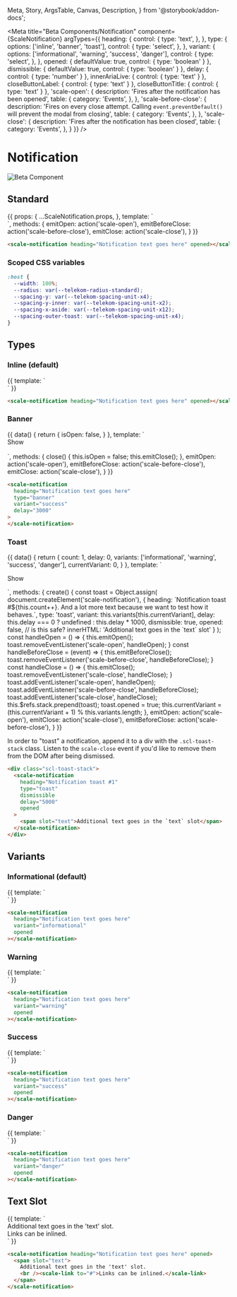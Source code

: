   Meta,
  Story,
  ArgsTable,
  Canvas,
  Description,
} from '@storybook/addon-docs';

<Meta
  title="Beta Components/Notification"
  component={ScaleNotification}
  argTypes={{
    heading: {
      control: {
        type: 'text',
      },
    },
    type: {
      options: ['inline', 'banner', 'toast'],
      control: {
        type: 'select',
      },
    },
    variant: {
      options: ['informational', 'warning', 'success', 'danger'],
      control: {
        type: 'select',
      },
    },
    opened: {
      defaultValue: true,
      control: {
        type: 'boolean'
      }
    },
    dismissible: {
      defaultValue: true,
      control: {
        type: 'boolean'
      }
    },
    delay: {
      control: {
        type: 'number'
      }
    },
    innerAriaLive: {
      control: {
        type: 'text'
      }
    },
    closeButtonLabel: {
      control: {
        type: 'text'
      }
    },
    closeButtonTitle: {
      control: {
        type: 'text'
      }
    },
    'scale-open': {
      description: 'Fires after the notification has been opened',
      table: {
        category: 'Events',
      },
    },
    'scale-before-close': {
      description: 'Fires on every close attempt. Calling `event.preventDefault()` will prevent the modal from closing',
      table: {
        category: 'Events',
      },
    },
    'scale-close': {
      description: 'Fires after the notification has been closed',
      table: {
        category: 'Events',
      },
    }
  }}
/>

<div
  style={{
    display: 'inline-flex',
    alignItems: 'center',
    justifyContent: 'space-between',
    width: '100%',
  }}
>
  <h1>Notification</h1>
  <img src="assets/beta.png" alt="Beta Component" />
</div>

## Standard

<Canvas withSource="none">
  <Story
    name="Standard"
    args={{
      heading: 'Notification heading goes here'
    }}
  >
    {{
      props: {
        ...ScaleNotification.props,
      },
      template: `
        <div>
          <scale-notification
            :heading="heading"
            :type="type"
            :variant="variant"
            :opened="opened"
            :dismissible="dismissible"
            :delay="delay"
            :inner-aria-live="innerAriaLive"
            :close-button-label="closeButtonLabel"
            :close-button-title="closeButtonTitle"
            @scale-open="emitOpen"
            @scale-before-close="emitBeforeClose"
            @scale-close="emitClose"
          ></scale-notification>
        </div>
      `,
      methods: {
        emitOpen: action('scale-open'),
        emitBeforeClose: action('scale-before-close'),
        emitClose: action('scale-close'),
      }
    }}
  </Story>
</Canvas>

<ArgsTable story="Standard" />

```html
<scale-notification heading="Notification text goes here" opened></scale-notification>
```

### Scoped CSS variables

```css
:host {
  --width: 100%;
  --radius: var(--telekom-radius-standard);
  --spacing-y: var(--telekom-spacing-unit-x4);
  --spacing-y-inner: var(--telekom-spacing-unit-x2);
  --spacing-x-aside: var(--telekom-spacing-unit-x12);
  --spacing-outer-toast: var(--telekom-spacing-unit-x4);
}
```

## Types

### Inline (default)

<Canvas withSource="none">
  <Story name="Inline">
    {{
      template: `
        <div>
          <scale-notification
            heading="Notification heading goes here"
            opened
          ></scale-notification>
        </div>
      `
    }}
  </Story>
</Canvas>

```html
<scale-notification heading="Notification text goes here" opened></scale-notification>
```

### Banner

<Canvas withSource="none">
  <Story name="Banner">
    {{
      data() {
        return {
          isOpen: false,
        }
      },
      template: `
        <div>
          <scale-button variant="secondary" @click="isOpen = true">Show</scale-button>
          <div style="margin-top: 1rem">
            <scale-notification
              heading="Notification heading goes here"
              type="banner"
              variant="success"
              :opened="isOpen"
              delay="3000"
              @scale-open="emitOpen"
              @scale-before-close="emitBeforeClose"
              @scale-close="close"
            ></scale-notification>
          </div>
        </div>
      `,
      methods: {
        close() {
          this.isOpen = false;
          this.emitClose();
        },
        emitOpen: action('scale-open'),
        emitBeforeClose: action('scale-before-close'),
        emitClose: action('scale-close'),
      }
    }}
  </Story>
</Canvas>

```html
<scale-notification
  heading="Notification text goes here"
  type="banner"
  variant="success"
  delay="3000"
>
</scale-notification>
```

### Toast

<Canvas withSource="none">
  <Story name="Toast">
    {{
      data() {
        return {
          count: 1,
          delay: 0,
          variants: ['informational', 'warning', 'success', 'danger'],
          currentVariant: 0,
        }
      },
      template: `
        <div>
          <div ref="stack" class="scl-toast-stack"></div>
          <scale-slider
            @scale-change="$event => this.delay = $event.target.value"
            label="Delay"
            min="0"
            max="10"
            show-step-marks
            unit="s"
            helper-text="0 means no timeout."
          ></scale-slider>
          <p><scale-button variant="secondary" @click="create">Show</scale-button></p>
        </div>
      `,
      methods: {
        create() {
          const toast = Object.assign(
            document.createElement('scale-notification'),
            {
              heading: `Notification toast #${this.count++}. And a lot more text because we want to test how it behaves.`, 
              type: 'toast',
              variant: this.variants[this.currentVariant],
              delay: this.delay === 0 ? undefined : this.delay * 1000,
              dismissible: true,
              opened: false,
              // is this safe?
              innerHTML: '<span slot="text">Additional text goes in the `text` slot</span>'
            }
          );
          const handleOpen = () => {
            this.emitOpen();
            toast.removeEventListener('scale-open', handleOpen);
          }
          const handleBeforeClose = (event) => {
            this.emitBeforeClose();
            toast.removeEventListener('scale-before-close', handleBeforeClose);
          }
          const handleClose = () => {
            this.emitClose();
            toast.removeEventListener('scale-close', handleClose);
          }
          toast.addEventListener('scale-open', handleOpen);
          toast.addEventListener('scale-before-close', handleBeforeClose);
          toast.addEventListener('scale-close', handleClose);
          this.$refs.stack.prepend(toast);
          toast.opened = true;
          this.currentVariant = (this.currentVariant + 1) % this.variants.length;
        },
        emitOpen: action('scale-open'),
        emitClose: action('scale-close'),
        emitBeforeClose: action('scale-before-close'),
      }
    }}
  </Story>
</Canvas>

In order to "toast" a notification, append it to a div with the `.scl-toast-stack` class. Listen to the `scale-close` event if you'd like to remove them from the DOM after being dismissed.

```html
<div class="scl-toast-stack">
  <scale-notification
    heading="Notification toast #1"
    type="toast"
    dismissible
    delay="5000"
    opened
  >
    <span slot="text">Additional text goes in the `text` slot</span>
  </scale-notification>
</div>
```

## Variants

### Informational (default)

<Canvas withSource="none">
  <Story name="Informational">
    {{
      template: `
        <div>
          <scale-notification
            heading="Notification heading goes here"
            variant="informational"
            opened
          ></scale-notification>
        </div>
      `
    }}
  </Story>
</Canvas>

```html
<scale-notification
  heading="Notification text goes here"
  variant="informational"
  opened
></scale-notification>
```

### Warning

<Canvas withSource="none">
  <Story name="Warning">
    {{
      template: `
        <div>
          <scale-notification
            heading="Notification heading goes here"
            variant="warning"
            opened
          ></scale-notification>
        </div>
      `
    }}
  </Story>
</Canvas>

```html
<scale-notification
  heading="Notification text goes here"
  variant="warning"
  opened
></scale-notification>
```

### Success

<Canvas withSource="none">
  <Story name="Success">
    {{
      template: `
        <div>
          <scale-notification
            heading="Notification heading goes here"
            variant="success"
            opened
          ></scale-notification>
        </div>
      `
    }}
  </Story>
</Canvas>

```html
<scale-notification
  heading="Notification text goes here"
  variant="success"
  opened
></scale-notification>
```

### Danger

<Canvas withSource="none">
  <Story name="Danger">
    {{
      template: `
        <div>
          <scale-notification
            heading="Notification heading goes here"
            variant="danger"
            opened
          ></scale-notification>
        </div>
      `
    }}
  </Story>
</Canvas>

```html
<scale-notification
  heading="Notification text goes here"
  variant="danger"
  opened
></scale-notification>
```

## Text Slot

<Canvas withSource="none">
  <Story name="Text Slot">
    {{
      template: `
        <div>
          <scale-notification
            heading="Notification heading goes here"
            opened
          >
            <span slot="text">Additional text goes in the 'text' slot.<br /><scale-link to="#">Links can be inlined.</scale-link></span>
          </scale-notification>
        </div>
      `
    }}
  </Story>
</Canvas>

```html
<scale-notification heading="Notification text goes here" opened>
  <span slot="text">
    Additional text goes in the 'text' slot.
    <br /><scale-link to="#">Links can be inlined.</scale-link>
  </span>
</scale-notification>
```
